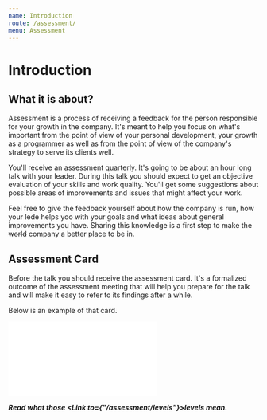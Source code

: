 ```yaml
---
name: Introduction
route: /assessment/
menu: Assessment
---
```



# Introduction

## What it is about?

Assessment is a process of receiving a feedback for the person responsible for your growth
in the company. It's meant to help you focus on what's important from the point of view
of your personal development, your growth as a programmer as well as from the point of view
of the company's strategy to serve its clients well.

You'll receive an assessment quarterly. It's going to be about an hour long talk with your leader.
During this talk you should expect to get an objective evaluation of your skills and work quality.
You'll get some suggestions about possible areas of improvements and issues that might affect
your work.

Feel free to give the feedback yourself about how the company is run, how your lede helps yoo
with your goals and what ideas about general improvements you have. Sharing this knowledge is
a first step to make the ~~world~~ company a better place to be in.

## Assessment Card

Before the talk you should receive the assessment card. It's a formalized outcome of the assessment
meeting that will help you prepare for the talk and will make it easy to refer to its findings
after a while.

Below is an example of that card.

<object data="/public/assessment-template.pdf" type="application/pdf" width="100%" height="350px">
  <embed src="/public/assessment-template.pdf"></embed>
</object>

***Read what those <Link to={"/assessment/levels"}>levels mean</Link>.***

